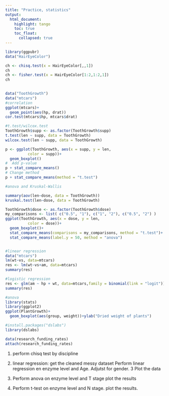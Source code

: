```yaml
---
title: "Practice, statistics"
output: 
  html_document:
    highlight: tango
    toc: true
    toc_float:
      collapsed: true
---
```


```r
library(ggpubr)
data("HairEyeColor")

ch <- chisq.test(x = HairEyeColor[,,1])
ch
ch <- fisher.test(x = HairEyeColor[1:2,1:2,1])
ch
 

data("ToothGrowth")
data("mtcars")
#correlation
ggplot(mtcars)+
  geom_point(aes(hp, drat))
cor.test(mtcars$hp, mtcars$drat)

#t.test/wilcox.test
ToothGrowth$supp <- as.factor(ToothGrowth$supp)
t.test(len ~ supp, data = ToothGrowth)
wilcox.test(len ~ supp, data = ToothGrowth)

p <- ggplot(ToothGrowth, aes(x = supp, y = len,
          color = supp))+
  geom_boxplot()
#  Add p-value
p + stat_compare_means()
# Change method
p + stat_compare_means(method = "t.test")

#anova and Kruskal-Wallis

summary(aov(len~dose, data = ToothGrowth))
kruskal.test(len~dose, data = ToothGrowth)

ToothGrowth$dose <- as.factor(ToothGrowth$dose)
my_comparisons <- list( c("0.5", "1"), c("1", "2"), c("0.5", "2") )
ggplot(ToothGrowth, aes(x = dose, y = len,
          color = dose))+
  geom_boxplot()+ 
  stat_compare_means(comparisons = my_comparisons, method = "t.test")+ # Add pairwise comparisons p-value
  stat_compare_means(label.y = 50, method = "anova") 


#linear regression
data("mtcars")
lm(wt~vs, data=mtcars)
res <- lm(wt~vs+am, data=mtcars)
summary(res)

#logistic regression
res <- glm(am ~ hp + wt, data=mtcars,family = binomial(link = "logit"))
summary(res)

#anova
library(stats)
library(ggplot2)
ggplot(PlantGrowth)+
  geom_boxplot(aes(group, weight))+ylab("Dried weight of plants")

```
```r
#install.packages("dslabs")
library(dslabs)

data(research_funding_rates)
attach(research_funding_rates)


```
1. perform chisq test by discipline

2. linear regression:
get the cleaned messy dataset
Perform linear regression en enzyme level and Age. Adjutst for gender.
3 Plot the data
4. Perform anova on enzyme level and T stage
plot the results
5. Perform t-test on enzyme level and N stage.
plot the results.

```r

```





